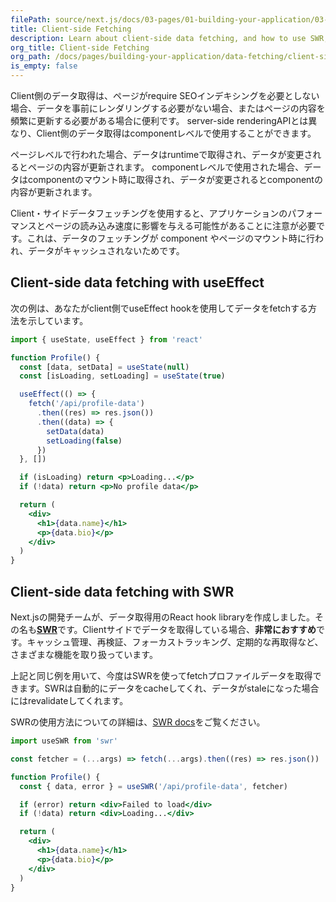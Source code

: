 ```yaml
---
filePath: source/next.js/docs/03-pages/01-building-your-application/03-data-fetching/05-client-side.mdx
title: Client-side Fetching
description: Learn about client-side data fetching, and how to use SWR, a data fetching React hook library that handles caching, revalidation, focus tracking, refetching on interval and more.
org_title: Client-side Fetching
org_path: /docs/pages/building-your-application/data-fetching/client-side
is_empty: false
---
```


Client側のデータ取得は、ページがrequire SEOインデキシングを必要としない場合、データを事前にレンダリングする必要がない場合、またはページの内容を頻繁に更新する必要がある場合に便利です。 server-side renderingAPIとは異なり、Client側のデータ取得はcomponentレベルで使用することができます。

ページレベルで行われた場合、データはruntimeで取得され、データが変更されるとページの内容が更新されます。 componentレベルで使用された場合、データはcomponentのマウント時に取得され、データが変更されるとcomponentの内容が更新されます。

Client・サイドデータフェッチングを使用すると、アプリケーションのパフォーマンスとページの読み込み速度に影響を与える可能性があることに注意が必要です。これは、データのフェッチングが component やページのマウント時に行われ、データがキャッシュされないためです。

## Client-side data fetching with useEffect

次の例は、あなたがclient側でuseEffect hookを使用してデータをfetchする方法を示しています。

```jsx
import { useState, useEffect } from 'react'

function Profile() {
  const [data, setData] = useState(null)
  const [isLoading, setLoading] = useState(true)

  useEffect(() => {
    fetch('/api/profile-data')
      .then((res) => res.json())
      .then((data) => {
        setData(data)
        setLoading(false)
      })
  }, [])

  if (isLoading) return <p>Loading...</p>
  if (!data) return <p>No profile data</p>

  return (
    <div>
      <h1>{data.name}</h1>
      <p>{data.bio}</p>
    </div>
  )
}
```

## Client-side data fetching with SWR

Next.jsの開発チームが、データ取得用のReact hook libraryを作成しました。その名も[**SWR**](https://swr.vercel.app/)です。Clientサイドでデータを取得している場合、**非常におすすめ**です。キャッシュ管理、再検証、フォーカストラッキング、定期的な再取得など、さまざまな機能を取り扱っています。

上記と同じ例を用いて、今度はSWRを使ってfetchプロファイルデータを取得できます。SWRは自動的にデータをcacheしてくれ、データがstaleになった場合にはrevalidateしてくれます。

SWRの使用方法についての詳細は、[SWR docs](https://swr.vercel.app/docs/getting-started)をご覧ください。

```jsx
import useSWR from 'swr'

const fetcher = (...args) => fetch(...args).then((res) => res.json())

function Profile() {
  const { data, error } = useSWR('/api/profile-data', fetcher)

  if (error) return <div>Failed to load</div>
  if (!data) return <div>Loading...</div>

  return (
    <div>
      <h1>{data.name}</h1>
      <p>{data.bio}</p>
    </div>
  )
}
```

